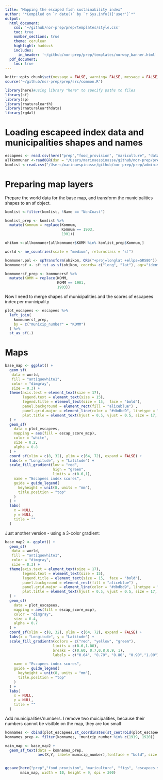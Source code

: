 ```yaml
---
title: "Mapping the escaped fish sustainability index"
author: "*Compiled on `r date()` by `r Sys.info()['user']`*"
output: 
  html_document:
    css: '~/github/nor-prep/prep/templates/style.css'
    toc: true
    number_sections: true
    theme: cerulean
    highlight: haddock
    includes: 
      in_header: '~/github/nor-prep/prep/templates/norway_banner.html'
  pdf_document:
    toc: true
---
```


```r
knitr::opts_chunk$set(message = FALSE, warning= FALSE, message = FALSE)
source('~/github/nor-prep/prep/src/common.R')
```

```r
library(here)#using library "here" to specify paths to files
library(sf)
library(sp)
library(rnaturalearth)
library(rnaturalearthdata)
library(rgdal)
```

# Loading escapeed index data and municipalities shapes and names
```r
escapees <- read.csv(here("prep","food_provision", "mariculture", "data", "escapees_score_per_mcp.csv"))
allkommuner <-readOGR(dsn = "/Users/marinaespinasse/github/nor-prep/prep/administrative/raw/shapefiles/NO_AdminOmrader")
komlist <-read.csv("/Users/marinaespinasse/github/nor-prep/prep/administrative/komlist.csv", sep = ";")
```

# Preparing map layers
Prepare the world data for the base map, and transform the municipalities shapes to an sf object.
```r
komlist <-filter(komlist, !Name == "NonCoast")

komlist_prep <- komlist %>% 
  mutate(Komnum = replace(Komnum,
                          Komnum == 1903,
                          1901))

ohikom <-allkommuner[allkommuner$KOMM %in% komlist_prep$Komnum,] 
```


```r
world <- ne_countries(scale = "medium", returnclass = "sf")

kommuner.pol <- spTransform(ohikom, CRS("+proj=longlat +ellps=GRS80"))
kommunersf <- sf::st_as_sf(ohikom, coords= c("long", "lat"), agr="identity")

kommunersf_prep <- kommunersf %>% 
  mutate(KOMM = replace(KOMM,
                        KOMM == 1901,
                        1903))
```
Now I need to merge shapes of municipalities and the scores of escapees index per municipality
```r
plot_escapees <- escapees %>% 
  left_join(
    kommunersf_prep,
    by = c("municip_number" = "KOMM")
  ) %>% 
  st_as_sf(.)
```

# Maps
```r
base_map <- ggplot() +
  geom_sf(
   data = world, 
   fill = "antiquewhite1", 
   color = "dimgray", 
   size = 0.3) +
  theme(axis.text = element_text(size = 17),
        legend.text = element_text(size = 15),
        legend.title = element_text(size = 15,  face = "bold"),
        panel.background = element_rect(fill = "aliceblue") ,
        panel.grid.major = element_line(color = "#dbdbd9", linetype = "dashed"),
        plot.title = element_text(hjust = 0.5, vjust = 0.5, size = 17, face = "bold")
  ) +
  geom_sf(
    data = plot_escapees,
    mapping = aes(fill = escap_score_mcp),
    color = "white",
    size = 0.2,
    alpha = 0.8
  ) +
  coord_sf(xlim = c(8, 32), ylim = c(64, 72), expand = FALSE) +
  labs(x = "Longitude", y = "Latitude") +
  scale_fill_gradient(low = "red", 
                      high = "green",
                      limits = c(0.6,1),
    name = "Escapees index scores",
    guide = guide_legend(
      keyheight = unit(8, units = "mm"),
      title.position = "top"
    )
  ) +
  labs(
    x = NULL,
    y = NULL,
    title = ""
  ) 
```

Just another version - using a 3-color gradient:
```r
base_map2 <- ggplot() +
  geom_sf(
   data = world, 
   fill = "antiquewhite1", 
   color = "dimgray", 
   size = 0.3) +
  theme(axis.text = element_text(size = 17),
        legend.text = element_text(size = 15),
        legend.title = element_text(size = 15,  face = "bold"),
        panel.background = element_rect(fill = "aliceblue") ,
        panel.grid.major = element_line(color = "#dbdbd9", linetype = "dashed"),
        plot.title = element_text(hjust = 0.5, vjust = 0.5, size = 17, face = "bold")
  ) +
  geom_sf(
    data = plot_escapees,
    mapping = aes(fill = escap_score_mcp),
    color = "dimgray",
    size = 0.4,
    alpha = 0.7
  ) +
  coord_sf(xlim = c(8, 32), ylim = c(64, 72), expand = FALSE) +
  labs(x = "Longitude", y = "Latitude") +
  scale_fill_gradientn(colors = c("red", "yellow", "green"),
                      limits = c(0.6,1.00),
                      breaks = c(0.60, 0.7,0.8,0.9, 1),
                      labels = c("0.64", "0.70", "0.80", "0.90","1.00"),
                      
    name = "Escapees index scores",
    guide = guide_legend(
      keyheight = unit(8, units = "mm"),
      title.position = "top"
    )
  ) +
  labs(
    x = NULL,
    y = NULL,
    title = ""
  ) 
```

Add municipalities'numbers. I remove two muicipalities, because their numbers cannot be visitble on the map, they are too small
```r
komnames <- cbind(plot_escapees,st_coordinates(st_centroid(plot_escapees)))
komnames_prep <- filter(komnames, !municip_number %in% c(1919, 1920))
```


```r
main_map <- base_map2 +
  geom_sf_text(data = komnames_prep, 
               aes(X,Y, label= municip_number),fontface = "bold", size = 2)
  
```

```r
ggsave(here("prep","food_provision", "mariculture", "figs", "escapees_scores_map.pdf") ,
       main_map, width = 10, height = 9, dpi = 300)
```

